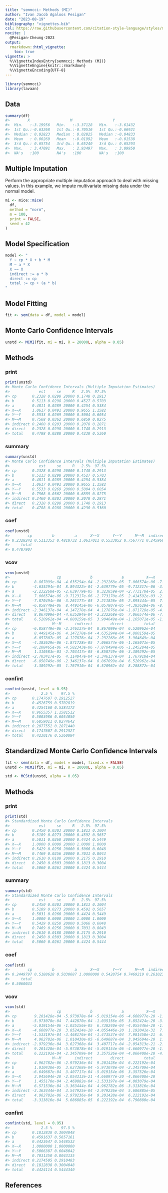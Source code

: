 ```yaml
---
title: "semmcci: Methods (MI)"
author: "Ivan Jacob Agaloos Pesigan"
date: "2023-08-19"
bibliography: "vignettes.bib"
csl: https://raw.githubusercontent.com/citation-style-language/styles/master/apa.csl
nocite: |
  @Pesigan-Cheung-2023
output:
  rmarkdown::html_vignette:
    toc: true
vignette: >
  %\VignetteIndexEntry{semmcci: Methods (MI)}
  %\VignetteEngine{knitr::rmarkdown}
  %\VignetteEncoding{UTF-8}
---
```


<!-- vignettes/methods-mc-mi.Rmd is generated from .setup/vignettes/methods-mc-mi.Rmd.orig. Please edit that file -->






```r
library(semmcci)
library(lavaan)
```

## Data




```r
summary(df)
#>        X                  M                  Y           
#>  Min.   :-3.19956   Min.   :-3.37128   Min.   :-3.61432  
#>  1st Qu.:-0.63268   1st Qu.:-0.70516   1st Qu.:-0.66921  
#>  Median : 0.02823   Median : 0.02825   Median :-0.04833  
#>  Mean   : 0.00269   Mean   :-0.01992   Mean   :-0.01538  
#>  3rd Qu.: 0.65754   3rd Qu.: 0.65240   3rd Qu.: 0.65293  
#>  Max.   : 3.47091   Max.   : 2.93497   Max.   : 3.09950  
#>  NA's   :100        NA's   :100        NA's   :100
```

## Multiple Imputation

Perform the appropriate multiple imputation approach to deal with missing values.
In this example, we impute multivariate missing data under the normal model.


```r
mi <- mice::mice(
  df,
  method = "norm",
  m = 100,
  print = FALSE,
  seed = 42
)
```

## Model Specification


```r
model <- "
  Y ~ cp * X + b * M
  M ~ a * X
  X ~~ X
  indirect := a * b
  direct := cp
  total := cp + (a * b)
"
```

## Model Fitting


```r
fit <- sem(data = df, model = model)
```

## Monte Carlo Confidence Intervals


```r
unstd <- MCMI(fit, mi = mi, R = 20000L, alpha = 0.05)
```

## Methods

### print


```r
print(unstd)
#> Monte Carlo Confidence Intervals (Multiple Imputation Estimates)
#>             est     se     R   2.5%  97.5%
#> cp       0.2328 0.0298 20000 0.1748 0.2913
#> b        0.5113 0.0298 20000 0.4527 0.5703
#> a        0.4811 0.0289 20000 0.4254 0.5384
#> X~~X     1.0617 0.0491 20000 0.9655 1.1582
#> Y~~Y     0.5533 0.0269 20000 0.5004 0.6054
#> M~~M     0.7568 0.0362 20000 0.6859 0.8275
#> indirect 0.2460 0.0203 20000 0.2078 0.2871
#> direct   0.2328 0.0298 20000 0.1748 0.2913
#> total    0.4788 0.0288 20000 0.4230 0.5360
```

### summary


```r
summary(unstd)
#> Monte Carlo Confidence Intervals (Multiple Imputation Estimates)
#>             est     se     R   2.5%  97.5%
#> cp       0.2328 0.0298 20000 0.1748 0.2913
#> b        0.5113 0.0298 20000 0.4527 0.5703
#> a        0.4811 0.0289 20000 0.4254 0.5384
#> X~~X     1.0617 0.0491 20000 0.9655 1.1582
#> Y~~Y     0.5533 0.0269 20000 0.5004 0.6054
#> M~~M     0.7568 0.0362 20000 0.6859 0.8275
#> indirect 0.2460 0.0203 20000 0.2078 0.2871
#> direct   0.2328 0.0298 20000 0.1748 0.2913
#> total    0.4788 0.0288 20000 0.4230 0.5360
```

### coef


```r
coef(unstd)
#>        cp         b         a      X~~X      Y~~Y      M~~M  indirect    direct 
#> 0.2328242 0.5113353 0.4810732 1.0617011 0.5533052 0.7567771 0.2459664 0.2328242 
#>     total 
#> 0.4787907
```

### vcov


```r
vcov(unstd)
#>                     cp             b             a          X~~X          Y~~Y
#> cp        8.867099e-04 -4.635294e-04 -2.232268e-05  7.066574e-06 -7.870494e-06
#> b        -4.635294e-04  8.894322e-04 -2.639779e-05 -9.712317e-06 -3.261177e-05
#> a        -2.232268e-05 -2.639779e-05  8.323859e-04 -2.773170e-05  2.211826e-05
#> X~~X      7.066574e-06 -9.712317e-06 -2.773170e-05  2.414592e-03 -2.895444e-05
#> Y~~Y     -7.870494e-06 -3.261177e-05  2.211826e-05 -2.895444e-05  7.213300e-04
#> M~~M     -6.858749e-06  8.449145e-06 -6.057807e-05 -4.383629e-06 -8.208465e-06
#> indirect -2.346137e-04  4.147278e-04  4.127876e-04 -1.871728e-05 -4.582343e-06
#> direct    8.867099e-04 -4.635294e-04 -2.232268e-05  7.066574e-06 -7.870494e-06
#> total     6.520962e-04 -4.880159e-05  3.904649e-04 -1.165071e-05 -1.245284e-05
#>                   M~~M      indirect        direct         total
#> cp       -6.858749e-06 -2.346137e-04  8.867099e-04  6.520962e-04
#> b         8.449145e-06  4.147278e-04 -4.635294e-04 -4.880159e-05
#> a        -6.057807e-05  4.127876e-04 -2.232268e-05  3.904649e-04
#> X~~X     -4.383629e-06 -1.871728e-05  7.066574e-06 -1.165071e-05
#> Y~~Y     -8.208465e-06 -4.582343e-06 -7.870494e-06 -1.245284e-05
#> M~~M      1.310583e-03 -2.703417e-05 -6.858749e-06 -3.389292e-05
#> indirect -2.703417e-05  4.114047e-04 -2.346137e-04  1.767910e-04
#> direct   -6.858749e-06 -2.346137e-04  8.867099e-04  6.520962e-04
#> total    -3.389292e-05  1.767910e-04  6.520962e-04  8.288872e-04
```

### confint


```r
confint(unstd, level = 0.95)
#>              2.5 %    97.5 %
#> cp       0.1747607 0.2912527
#> b        0.4526759 0.5702819
#> a        0.4254160 0.5384172
#> X~~X     0.9655357 1.1581512
#> Y~~Y     0.5003986 0.6054050
#> M~~M     0.6859011 0.8274642
#> indirect 0.2077552 0.2871440
#> direct   0.1747607 0.2912527
#> total    0.4230176 0.5360084
```

## Standardized Monte Carlo Confidence Intervals


```r
fit <- sem(data = df, model = model, fixed.x = FALSE)
unstd <- MCMI(fit, mi = mi, R = 20000L, alpha = 0.05)
```


```r
std <- MCStd(unstd, alpha = 0.05)
```

## Methods

### print


```r
print(std)
#> Standardized Monte Carlo Confidence Intervals
#>             est     se     R   2.5%  97.5%
#> cp       0.2450 0.0303 20000 0.1813 0.3004
#> b        0.5189 0.0273 20000 0.4592 0.5657
#> a        0.5031 0.0260 20000 0.4424 0.5449
#> X~~X     1.0000 0.0000 20000 1.0000 1.0000
#> Y~~Y     0.5429 0.0250 20000 0.5066 0.6048
#> M~~M     0.7469 0.0256 20000 0.7031 0.8043
#> indirect 0.2610 0.0188 20000 0.2175 0.2910
#> direct   0.2450 0.0303 20000 0.1813 0.3004
#> total    0.5060 0.0261 20000 0.4424 0.5444
```

### summary


```r
summary(std)
#> Standardized Monte Carlo Confidence Intervals
#>             est     se     R   2.5%  97.5%
#> cp       0.2450 0.0303 20000 0.1813 0.3004
#> b        0.5189 0.0273 20000 0.4592 0.5657
#> a        0.5031 0.0260 20000 0.4424 0.5449
#> X~~X     1.0000 0.0000 20000 1.0000 1.0000
#> Y~~Y     0.5429 0.0250 20000 0.5066 0.6048
#> M~~M     0.7469 0.0256 20000 0.7031 0.8043
#> indirect 0.2610 0.0188 20000 0.2175 0.2910
#> direct   0.2450 0.0303 20000 0.1813 0.3004
#> total    0.5060 0.0261 20000 0.4424 0.5444
```

### coef


```r
coef(std)
#>        cp         b         a      X~~X      Y~~Y      M~~M  indirect    direct 
#> 0.2449797 0.5188628 0.5030687 1.0000000 0.5428754 0.7469219 0.2610236 0.2449797 
#>     total 
#> 0.5060033
```

### vcov


```r
vcov(std)
#>                     cp             b             a          X~~X          Y~~Y
#> cp        9.201428e-04 -5.973078e-04 -5.019154e-06 -4.660977e-20 -1.533197e-04
#> b        -5.973078e-04  7.442870e-04 -1.035156e-05  3.852424e-20 -3.468176e-04
#> a        -5.019154e-06 -1.035156e-05  6.738240e-04 -4.055446e-20 -1.473537e-04
#> X~~X     -4.660977e-20  3.852424e-20 -4.055446e-20  1.192041e-32  7.981458e-21
#> Y~~Y     -1.533197e-04 -3.468176e-04 -1.473537e-04  7.981458e-21  6.265350e-04
#> M~~M      4.962782e-06  1.010430e-05 -6.649687e-04  3.945694e-20  1.455170e-04
#> indirect -2.979236e-04  3.627368e-04  3.407717e-04 -2.054313e-21 -2.469882e-04
#> direct    9.201428e-04 -5.973078e-04 -5.019154e-06 -4.660977e-20 -1.533197e-04
#> total     6.222192e-04 -2.345709e-04  3.357526e-04 -4.866408e-20 -4.003079e-04
#>                   M~~M      indirect        direct         total
#> cp        4.962782e-06 -2.979236e-04  9.201428e-04  6.222192e-04
#> b         1.010430e-05  3.627368e-04 -5.973078e-04 -2.345709e-04
#> a        -6.649687e-04  3.407717e-04 -5.019154e-06  3.357526e-04
#> X~~X      3.945694e-20 -2.054313e-21 -4.660977e-20 -4.866408e-20
#> Y~~Y      1.455170e-04 -2.469882e-04 -1.533197e-04 -4.003079e-04
#> M~~M      6.571536e-04 -3.363444e-04  4.962782e-06 -3.313816e-04
#> indirect -3.363444e-04  3.547925e-04 -2.979236e-04  5.686885e-05
#> direct    4.962782e-06 -2.979236e-04  9.201428e-04  6.222192e-04
#> total    -3.313816e-04  5.686885e-05  6.222192e-04  6.790880e-04
```

### confint


```r
confint(std, level = 0.95)
#>              2.5 %    97.5 %
#> cp       0.1812838 0.3004048
#> b        0.4591637 0.5657161
#> a        0.4423647 0.5448532
#> X~~X     1.0000000 1.0000000
#> Y~~Y     0.5066387 0.6048042
#> M~~M     0.7031350 0.8043135
#> indirect 0.2174505 0.2910483
#> direct   0.1812838 0.3004048
#> total    0.4424114 0.5444340
```

## References
